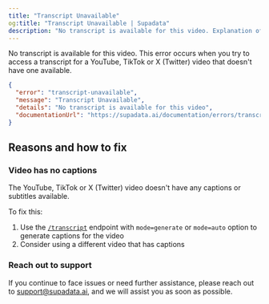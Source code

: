 ```yaml
---
title: "Transcript Unavailable"
og:title: "Transcript Unavailable | Supadata"
description: "No transcript is available for this video. Explanation of the error and how to fix it."
---
```


No transcript is available for this video. This error occurs when you try to access a transcript for a YouTube, TikTok or X (Twitter) video that doesn't have one available.

```json
{
  "error": "transcript-unavailable",
  "message": "Transcript Unavailable",
  "details": "No transcript is available for this video",
  "documentationUrl": "https://supadata.ai/documentation/errors/transcript-unavailable"
}
```

## Reasons and how to fix

### Video has no captions

The YouTube, TikTok or X (Twitter) video doesn't have any captions or subtitles available.

To fix this:

1. Use the [`/transcript`](/get-transcript) endpoint with `mode=generate` or `mode=auto` option to generate captions for the video
2. Consider using a different video that has captions

### Reach out to support

If you continue to face issues or need further assistance, please reach out to support@supadata.ai, and we will assist you as soon as possible.
